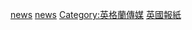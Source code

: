 [[Category:英格蘭組織|news]]
[[Category:英格蘭品牌|news]]
[[Category:英格蘭傳媒|Category:英格蘭傳媒]]
[[Category:英國報紙|]]